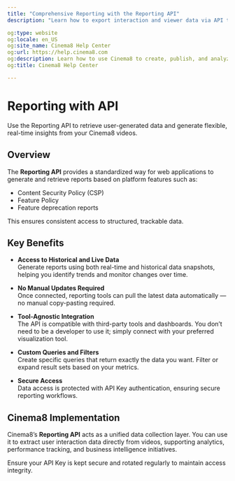 ---
title: "Comprehensive Reporting with the Reporting API"
description: "Learn how to export interaction and viewer data via API to build custom dashboards or integrate with external systems. Visit Cinema8."

og:type: website
og:locale: en_US
og:site_name: Cinema8 Help Center
og:url: https://help.cinema8.com
og:description: Learn how to use Cinema8 to create, publish, and analyze interactive videos.
og:title: Cinema8 Help Center

---


# Reporting with API

<Callout type="info">
Use the Reporting API to retrieve user-generated data and generate flexible, real-time insights from your Cinema8 videos.
</Callout>

## Overview

The **Reporting API** provides a standardized way for web applications to generate and retrieve reports based on platform features such as:

- Content Security Policy (CSP)
- Feature Policy
- Feature deprecation reports

This ensures consistent access to structured, trackable data.

## Key Benefits

- **Access to Historical and Live Data**  
  Generate reports using both real-time and historical data snapshots, helping you identify trends and monitor changes over time.

- **No Manual Updates Required**  
  Once connected, reporting tools can pull the latest data automatically — no manual copy-pasting required.

- **Tool-Agnostic Integration**  
  The API is compatible with third-party tools and dashboards. You don’t need to be a developer to use it; simply connect with your preferred visualization tool.

- **Custom Queries and Filters**  
  Create specific queries that return exactly the data you want. Filter or expand result sets based on your metrics.

- **Secure Access**  
  Data access is protected with API Key authentication, ensuring secure reporting workflows.

## Cinema8 Implementation

Cinema8’s **Reporting API** acts as a unified data collection layer. You can use it to extract user interaction data directly from videos, supporting analytics, performance tracking, and business intelligence initiatives.

<Callout type="important">
Ensure your API Key is kept secure and rotated regularly to maintain access integrity.
</Callout>
